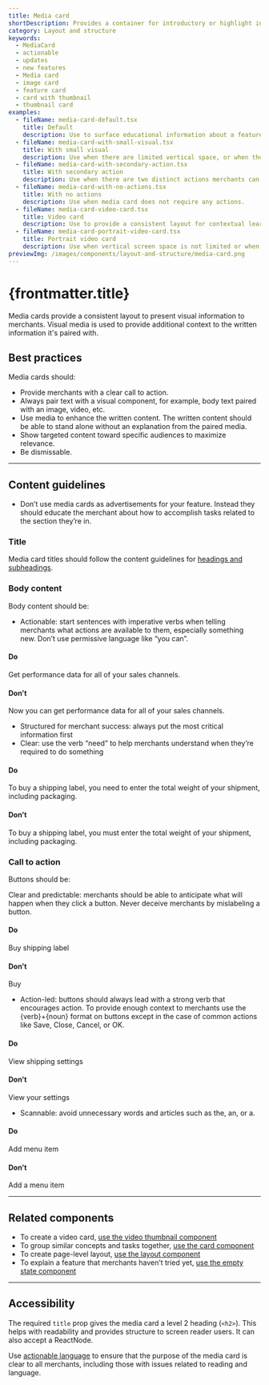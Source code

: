 ```yaml
---
title: Media card
shortDescription: Provides a container for introductory or highlight information. Often used in a grid to present related content.
category: Layout and structure
keywords:
  - MediaCard
  - actionable
  - updates
  - new features
  - Media card
  - image card
  - feature card
  - card with thumbnail
  - thumbnail card
examples:
  - fileName: media-card-default.tsx
    title: Default
    description: Use to surface educational information about a feature or opportunity.
  - fileName: media-card-with-small-visual.tsx
    title: With small visual
    description: Use when there are limited vertical space, or when the card should be less prominent.
  - fileName: media-card-with-secondary-action.tsx
    title: With secondary action
    description: Use when there are two distinct actions merchants can take on the information in the card.
  - fileName: media-card-with-no-actions.tsx
    title: With no actions
    description: Use when media card does not require any actions.
  - fileName: media-card-video-card.tsx
    title: Video card
    description: Use to provide a consistent layout for contextual learning content. Use to wrap thumbnails of educational videos about Shopify features in context.
  - fileName: media-card-portrait-video-card.tsx
    title: Portrait video card
    description: Use when vertical screen space is not limited or when the video card is the page’s primary content. For example, in an empty state.
previewImg: /images/components/layout-and-structure/media-card.png
---
```


# {frontmatter.title}

<Lede>

Media cards provide a consistent layout to present visual information to merchants. Visual media is used to provide additional context to the written information it's paired with.

</Lede>

<Examples />

<Props componentName={frontmatter.title} />

## Best practices

Media cards should:

- Provide merchants with a clear call to action.
- Always pair text with a visual component, for example, body text paired with an image, video, etc.
- Use media to enhance the written content. The written content should be able to stand alone without an explanation from the paired media.
- Show targeted content toward specific audiences to maximize relevance.
- Be dismissable.

---

## Content guidelines

- Don’t use media cards as advertisements for your feature. Instead they should educate the merchant about how to accomplish tasks related to the section they’re in.

### Title

Media card titles should follow the content guidelines for [headings and subheadings](https://polaris.shopify.com/content/actionable-language#headings-and-subheadings).

### Body content

Body content should be:

- Actionable: start sentences with imperative verbs when telling merchants what actions are available to them, especially something new. Don’t use permissive language like “you can”.

<DoDont>

#### Do

Get performance data for all of your sales channels.

#### Don’t

Now you can get performance data for all of your sales channels.

</DoDont>

- Structured for merchant success: always put the most critical information first
- Clear: use the verb “need” to help merchants understand when they’re required to do something

<DoDont>

#### Do

To buy a shipping label, you need to enter the total weight of your shipment, including packaging.

#### Don’t

To buy a shipping label, you must enter the total weight of your shipment, including packaging.

</DoDont>

### Call to action

Buttons should be:

Clear and predictable: merchants should be able to anticipate what will happen when they click a button. Never deceive merchants by mislabeling a button.

<DoDont>

#### Do

Buy shipping label

#### Don’t

Buy

</DoDont>

- Action-led: buttons should always lead with a strong verb that encourages action. To provide enough context to merchants use the \{verb\}+\{noun\} format on buttons except in the case of common actions like Save, Close, Cancel, or OK.

<DoDont>

#### Do

View shipping settings

#### Don’t

View your settings

</DoDont>

- Scannable: avoid unnecessary words and articles such as the, an, or a.

<DoDont>

#### Do

Add menu item

#### Don’t

Add a menu item

</DoDont>

---

## Related components

- To create a video card, [use the video thumbnail component](https://polaris.shopify.com/components/video-thumbnail)
- To group similar concepts and tasks together, [use the card component](https://polaris.shopify.com/components/layout-and-structure/card)
- To create page-level layout, [use the layout component](https://polaris.shopify.com/components/layout-and-structure/layout)
- To explain a feature that merchants haven’t tried yet, [use the empty state component](https://polaris.shopify.com/components/layout-and-structure/empty-state)

---

## Accessibility

The required `title` prop gives the media card a level 2 heading (`<h2>`). This helps with readability and provides structure to screen reader users. It can also accept a ReactNode.

Use [actionable language](https://polaris.shopify.com/content/actionable-language#navigation) to ensure that the purpose of the media card is clear to all merchants, including those with issues related to reading and language.
